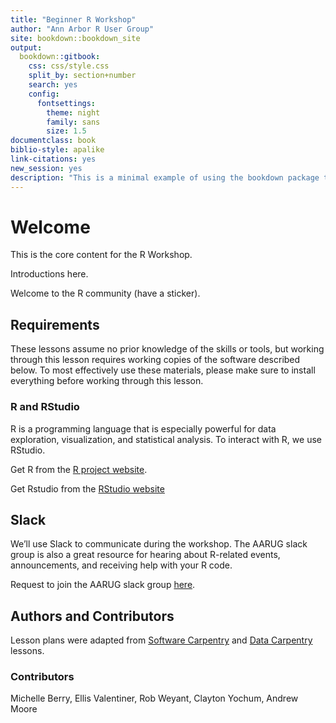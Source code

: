 ```yaml
--- 
title: "Beginner R Workshop"
author: "Ann Arbor R User Group"
site: bookdown::bookdown_site
output:
  bookdown::gitbook:
    css: css/style.css
    split_by: section+number
    search: yes
    config:
      fontsettings:
        theme: night
        family: sans
        size: 1.5
documentclass: book
biblio-style: apalike
link-citations: yes
new_session: yes
description: "This is a minimal example of using the bookdown package to write a book. The output format for this example is bookdown::gitbook."
---
```


# Welcome {-}

This is the core content for the R Workshop.

Introductions here.

Welcome to the R community (have a sticker).

## Requirements {-}

These lessons assume no prior knowledge of the skills or tools, but working through this lesson requires working copies of the software described below. To most effectively use these materials, please make sure to install everything before working through this lesson.

### R and RStudio {-}

R is a programming language that is especially powerful for data exploration, visualization, and statistical analysis. To interact with R, we use RStudio.

Get R from the [R project website](https://cloud.r-project.org/).

Get Rstudio from the [RStudio website](https://www.rstudio.com/products/rstudio/)

## Slack {-}

We'll use Slack to communicate during the workshop. The AARUG slack group is also a great resource for hearing about R-related events, announcements, and receiving help with your R code.

Request to join the AARUG slack group [here](http://annarborrusergroup.github.io/slack/).

## Authors and Contributors {-}

Lesson plans were adapted from [Software Carpentry](http://software-carpentry.org/) and [Data Carpentry](http://www.datacarpentry.org/) lessons.

### Contributors {-}

Michelle Berry, Ellis Valentiner, Rob Weyant, Clayton Yochum, Andrew Moore

